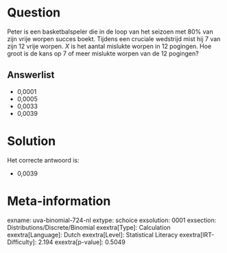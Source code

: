 Question
========

Peter is een basketbalspeler die in de loop van het seizoen met 80% van
zijn vrije worpen succes boekt. Tijdens een cruciale wedstrijd mist hij
7 van zijn 12 vrije worpen. *X* is het aantal mislukte worpen in 12
pogingen. Hoe groot is de kans op 7 of meer mislukte worpen van de 12
pogingen?


Answerlist
----------

* 0,0001
* 0,0005
* 0,0033
* 0,0039

Solution
========

Het correcte antwoord is: 

* 0,0039

Meta-information
================
exname: uva-binomial-724-nl
extype: schoice
exsolution: 0001
exsection: Distributions/Discrete/Binomial
exextra[Type]: Calculation
exextra[Language]: Dutch
exextra[Level]: Statistical Literacy
exextra[IRT-Difficulty]: 2.194
exextra[p-value]: 0.5049
